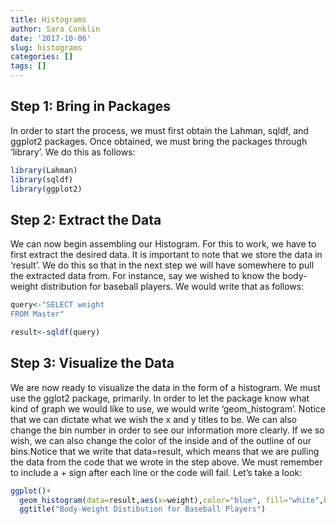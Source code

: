 ```yaml
---
title: Histograms
author: Sara Conklin
date: '2017-10-06'
slug: histograms
categories: []
tags: []
---
```


## Step 1: Bring in Packages

In order to start the process, we must first obtain the Lahman, sqldf, and ggplot2 packages. Once obtained, we must bring the packages through 'library'. We do this as follows: 

```r
library(Lahman)
library(sqldf)
library(ggplot2)

```


## Step 2: Extract the Data 

We can now begin assembling our Histogram. For this to work, we have to first extract the desired data. It is important to note that we store the data in 'result'. We do this so that in the next step we will have somewhere to pull the extracted data from. For instance, say we wished to know the body-weight distribution for baseball players. We would write that as follows: 

```r
query<-"SELECT weight 
FROM Master"

result<-sqldf(query)

```


## Step 3: Visualize the Data

We are now ready to visualize the data in the form of a histogram. We must use the gglot2 package, primarily. In order to let the package know what kind of graph we would like to use, we would write 'geom_histogram'. Notice that we can dictate what we wish the x and y titles to be. We can also change the bin number in order to see our information more clearly. If we so wish, we can also change the color of the inside and of the outline of our bins.Notice that we write that data=result, which means that we are pulling the data from the code that we wrote in the step above. We must remember to include a + sign after each line or the code will fail.  Let's take a look: 

```r
ggplot()+
  geom_histogram(data=result,aes(x=weight),color="blue", fill="white",bins=50)+
  ggtitle("Body-Weight Distibution for Baseball Players")
```

